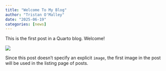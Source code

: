 ```yaml
---
title: "Welcome To My Blog"
author: "Tristan O'Malley"
date: "2025-06-19"
categories: [news]
---
```


This is the first post in a Quarto blog. Welcome!

![](thumbnail.jpg)

Since this post doesn't specify an explicit `image`, the first image in the post will be used in the listing page of posts.
